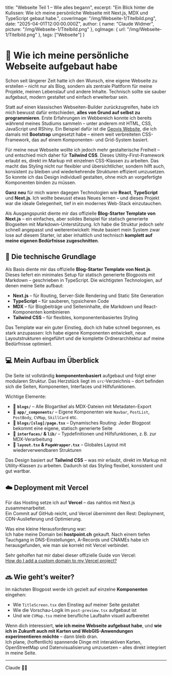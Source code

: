   title: "Webseite Teil 1 – Wie alles begann",
  excerpt: "Ein Blick hinter die Kulissen: Wie ich meine persönliche Webseite mit Next.js, MDX und TypeScript gebaut habe.",
  coverImage: "/img/Webseite-1/Titelbild.png",
  date: "2025-04-01T12:00:00.000Z",
  author: {
    name: "Claude Widmer",
    picture: "/img/Webseite-1/Titelbild.png"
  },
  ogImage: {
    url: "/img/Webseite-1/Titelbild.png"
  },
  tags: ["Webseite"]
}

# 🚀 Wie ich meine persönliche Webseite aufgebaut habe

Schon seit längerer Zeit hatte ich den Wunsch, eine eigene Webseite zu erstellen – nicht nur als Blog, sondern als zentrale Plattform für meine Projekte, meinen Lebenslauf und andere Inhalte. Technisch sollte sie sauber aufgebaut, modern gestaltet und einfach erweiterbar sein.

Statt auf einen klassischen Webseiten-Builder zurückzugreifen, habe ich mich bewusst dafür entschieden, **alles von Grund auf selbst zu programmieren**. Erste Erfahrungen im Webbereich konnte ich bereits während meines Studiums sammeln – unter anderem mit HTML, CSS, JavaScript und RShiny. Ein Beispiel dafür ist die [Geovis Website](https://widmerc.github.io/Geovis_Website/), die ich damals mit **Bootstrap** umgesetzt habe – einem weit verbreiteten CSS-Framework, das auf einem Komponenten- und Grid-System basiert.

Für meine neue Webseite wollte ich jedoch mehr gestalterische Freiheit – und entschied mich daher für **Tailwind CSS**. Dieses Utility-First-Framework erlaubt es, direkt im Markup mit einzelnen CSS-Klassen zu arbeiten. Das macht das Styling nicht nur flexibler und übersichtlicher, sondern hilft auch, konsistent zu bleiben und wiederkehrende Strukturen effizient umzusetzen. So konnte ich das Design individuell gestalten, ohne mich an vorgefertigte Komponenten binden zu müssen.

**Ganz neu** für mich waren dagegen Technologien wie **React**, **TypeScript** und **Next.js**. Ich wollte bewusst etwas Neues lernen – und dieses Projekt war die ideale Gelegenheit, tief in ein modernes Web-Stack einzutauchen.

Als Ausgangspunkt diente mir das offizielle **Blog-Starter Template von Next.js** – ein einfaches, aber solides Beispiel für statisch generierte Blogseiten mit Markdown-Unterstützung. Ich habe die Struktur jedoch sehr schnell angepasst und weiterentwickelt: Heute basiert mein System zwar lose auf diesem Starter, ist aber inhaltlich und technisch **komplett auf meine eigenen Bedürfnisse zugeschnitten**.

## 🧱 Die technische Grundlage

Als Basis diente mir das offizielle **Blog-Starter Template von Next.js**. Dieses liefert ein minimales Setup für statisch generierte Blogposts mit Markdown – geschrieben in TypeScript. Die wichtigsten Technologien, auf denen meine Seite aufbaut:

- **Next.js** – für Routing, Server-Side Rendering und Static Site Generation
- **TypeScript** – für sauberen, typsicheren Code
- **MDX** – für Blogbeiträge und Seiteninhalte, die Markdown und React-Komponenten kombinieren
- **Tailwind CSS** – für flexibles, komponentenbasiertes Styling

Das Template war ein guter Einstieg, doch ich habe schnell begonnen, es stark anzupassen: Ich habe eigene Komponenten entwickelt, neue Layoutstrukturen eingeführt und die komplette Ordnerarchitektur auf meine Bedürfnisse optimiert.

## 💻 Mein Aufbau im Überblick

Die Seite ist vollständig **komponentenbasiert** aufgebaut und folgt einer modularen Struktur. Das Herzstück liegt im `src`-Verzeichnis – dort befinden sich die Seiten, Komponenten, Interfaces und Hilfsfunktionen.

Wichtige Elemente:

- 📁 **`blogs/`** – Alle Blogartikel als MDX-Dateien mit Metadaten-Export
- 📁 **`app/_components/`** – Eigene Komponenten wie `Navbar`, `PostList`, `PostBody`, `CVMap`, `SkillCard` etc.
- 📁 **`blogs/[slug]/page.tsx`** – Dynamisches Routing: Jeder Blogpost bekommt eine eigene, statisch generierte Seite
- 📁 **`interfaces/` & `lib/`** – Typdefinitionen und Hilfsfunktionen, z. B. zur MDX-Verarbeitung
- 📄 **`layout.tsx` & `PageWrapper.tsx`** – Globales Layout mit wiederverwendbaren Strukturen

Das Design basiert auf **Tailwind CSS** – was mir erlaubt, direkt im Markup mit Utility-Klassen zu arbeiten. Dadurch ist das Styling flexibel, konsistent und gut wartbar.

## ☁️ Deployment mit Vercel

Für das Hosting setze ich auf **Vercel** – das nahtlos mit Next.js zusammenarbeitet.  
Ein Commit auf GitHub reicht, und Vercel übernimmt den Rest: Deployment, CDN-Auslieferung und Optimierung.

Was eine kleine Herausforderung war:  
Ich habe meine Domain bei **hostpoint.ch** gekauft. Nach einem tiefen Tauchgang in DNS-Einstellungen, A-Records und CNAMEs habe ich herausgefunden, wie man sie korrekt mit Vercel verbindet.

Sehr geholfen hat mir dabei dieser offizielle Guide von Vercel:  
[How do I add a custom domain to my Vercel project?](https://vercel.com/guides/how-do-i-add-a-custom-domain-to-my-vercel-project)

## 🔜 Wie geht’s weiter?

Im nächsten Blogpost werde ich gezielt auf einzelne **Komponenten** eingehen:

- Wie `TitleScreen.tsx` den Einstieg auf meiner Seite gestaltet  
- Wie die Vorschau-Logik im `post-preview.tsx` aufgebaut ist  
- Und wie `CVMap.tsx` meine berufliche Laufbahn visuell aufbereitet

Wenn dich interessiert, **wie ich meine Webseite aufgebaut habe**, und **wie ich in Zukunft auch mit Karten und WebGIS-Anwendungen experimentieren möchte** – dann bleib dran.  
Ich plane, (hoffentlich) spannende Dinge mit interaktiven Karten, OpenStreetMap und Datenvisualisierung umzusetzen – alles direkt integriert in meine Seite.

---

Claude 👨‍💻

